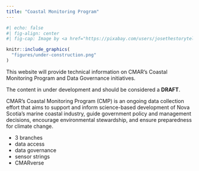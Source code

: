 ```yaml
---
title: "Coastal Monitoring Program"
---
```


```r
#| echo: false
#| fig-align: center
#| fig-cap: Image by <a href="https://pixabay.com/users/josethestoryteller-5100055/?utm_source=link-attribution&amp;utm_medium=referral&amp;utm_campaign=image&amp;utm_content=2408062">Jose R. Cabello</a> from <a href="https://pixabay.com//?utm_source=link-attribution&amp;utm_medium=referral&amp;utm_campaign=image&amp;utm_content=2408062">Pixabay</a>

knitr::include_graphics(
  "figures/under-construction.png"
)

```

This website will provide technical information on CMAR's Coastal Monitoring Program and Data Governance initiatives.

The content in under development and should be considered a **DRAFT**.


CMAR's Coastal Monitoring Program (CMP) is an ongoing data collection effort that aims to support and inform science-based development of Nova Scotia's marine coastal industry, guide government policy and management decisions, encourage environmental stewardship, and ensure preparedness for climate change. 

- 3 branches
- data access
- data governance
- sensor strings
- CMARverse